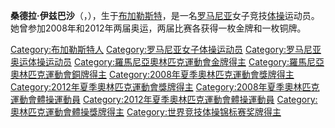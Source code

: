 {{Infobox Gymnast
|gymnastname= 桑德拉·伊兹巴沙<br>Sandra Izbașa
|image= Sandra izbasa.jpg
|imagesize= 200px
|caption= 伊兹巴沙在2008年
|fullname= Sandra Raluca Izbașa
|nickname= Oscar 
|country= {{ROU}}
|formercountry= 
|birthdate= {{birth date and age|1990|6|18}}
|birthplace= {{ROU}}[[布加勒斯特|布加勒斯特]]
|hometown= 
|deathdate= 
|deathplace=
|height= {{height|ft=5|in=6}}
|discipline= 女子[[競技體操|競技體操]]
|level= Senior International Elite
|natlteam= 
|club= CSA Steaua București
|gym= 
|collegeteam=
|headcoach= Octavian Bellu 
|assistcoach= 
|formercoach=
|choreographer=
|music= 
|eponymousskills=
|retired=
|medaltemplates= <!-- see [[Template:MedalRelatedTemplates|Template:MedalRelatedTemplates]] -->
{{MedalSport | 女子[[競技體操|體操]]}}
{{MedalCompetition | [[奧林匹克運動會|奧林匹克運動會]]}}
{{MedalBronze|[[2008年夏季奧林匹克運動會|2008年北京]]|[[2008年夏季奧林匹克運動會體操比賽|團體]]}}
{{MedalGold|[[2008年夏季奧林匹克運動會|2008年北京]]|[[2008年夏季奧林匹克運動會體操比賽|自由體操]]}}
{{MedalBronze|[[2012年夏季奥林匹克运动会|2012年伦敦]]|[[2012年夏季奧林匹克運動會體操女子團體比賽|團體]]}}
{{MedalGold|[[2012年夏季奥林匹克运动会|2012年伦敦]]|[[2012年夏季奧林匹克運動會體操女子跳馬比賽|跳馬]]}}
{{MedalCompetition | [[世界體操錦標賽|世界體操錦標賽]]}}
{{MedalSilver|2006年奧胡斯|平衡木}}
{{MedalBronze|2006年奧胡斯|個人全能}}
{{MedalBronze|2007年斯圖加特|團體}}
}}

'''桑德拉·伊兹巴沙'''（{{lang-ro|Sandra Izbaşa}}，{{bd|1990年|6月18日||}}），生于[[布加勒斯特|布加勒斯特]]，是一名[[罗马尼亚|罗马尼亚]]女子竞技[[体操|体操]]运动员。她曾参加2008年和2012年两届奥运，两届比赛各获得一枚金牌和一枚铜牌。

{{Romania-bio-stub}}
{{奥林匹克运动会体操比赛女子跳马冠军}}
{{奥林匹克运动会体操比赛女子自由体操冠军}}
{{DEFAULTSORT:Izbasa, Sandra}}
[[Category:布加勒斯特人|Category:布加勒斯特人]]
[[Category:罗马尼亚女子体操运动员|Category:罗马尼亚女子体操运动员]]
[[Category:罗马尼亚奥运体操运动员|Category:罗马尼亚奥运体操运动员]]
[[Category:羅馬尼亞奧林匹克運動會金牌得主|Category:羅馬尼亞奧林匹克運動會金牌得主]]
[[Category:羅馬尼亞奧林匹克運動會銅牌得主|Category:羅馬尼亞奧林匹克運動會銅牌得主]]
[[Category:2008年夏季奧林匹克運動會獎牌得主|Category:2008年夏季奧林匹克運動會獎牌得主]]
[[Category:2012年夏季奧林匹克運動會獎牌得主|Category:2012年夏季奧林匹克運動會獎牌得主]]
[[Category:2008年夏季奧林匹克運動會體操運動員|Category:2008年夏季奧林匹克運動會體操運動員]]
[[Category:2012年夏季奧林匹克運動會體操運動員|Category:2012年夏季奧林匹克運動會體操運動員]]
[[Category:奧林匹克運動會體操獎牌得主|Category:奧林匹克運動會體操獎牌得主]]
[[Category:世界竞技体操锦标赛奖牌得主|Category:世界竞技体操锦标赛奖牌得主]]